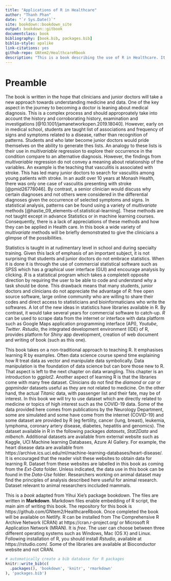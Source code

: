 ```yaml
--- 
title: "Applications of R in Healthcare"
author: "Thanh Phan"
date: "`r Sys.Date()`"
site: bookdown::bookdown_site
output: bookdown::gitbook
documentclass: book
bibliography: [book.bib, packages.bib]
biblio-style: apalike
link-citations: yes
github-repo: GNtem2/HealthcareRbook
description: "This is a book describing the use of R in Healthcare. It is aimed at beginners of R language. The majority of the examples are taken from works in Neurology. The ideas and principles can be applied to other aspects of Healthcare. The output format for this example is bookdown::gitbook."
---
```


# Preamble

The book is written in the hope that clinicians and junior doctors will take a new approach towards understanding medicine and data. One of the key aspect in the journey to becoming a doctor is leaning about medical diagnosis. This is a complex process and should approproately take into account the history and corroborating history, examination and investigations  [@10.1001/jamanetworkopen.2019.18040]. However, early on in medical school, students are taught list of associations and frequency of signs and symptoms related to a disease,  rather than recognition of patterns. Students and who later become junior doctors would pride themselves on the ability to generate thes lists. An analogy to these lists is their use in _multivariable_ regression to explore their occurrence in the condition compare to an alternative diagnosis. However, the findings from _multivariable_ regression do not convey a meaning about relationship of the variables. An example is the teaching that vasculitis is associated with stroke. This has led many junior doctors to search for vasculitis among young patients with stroke. In an audit over 10 years at Monash Health, there was only one case of vasculitis presenting with stroke [@pmid26778046]. By contrast, a senior clinician would discuss why certain diagnoses and not others were considered in the differential diagnoses given the occurrence of selected symptoms and signs. In statistical analysis, patterns can be found using a variety of _multivariate_ methods [@hastie_09_elements-of.statistical-learning]. These methods are not taught except in advance Statistics or in machine learning courses. Consequently, there is a lack of appreciations of these methods and how they can be applied in Health care. In this book a wide variety of _multivariate_ methods will be briefly demonstrated to give the clinicians a glimpse of the possibilities.

Statistics is taught in at rudimentary level in school and during specialty training. Given this lack of emphasis of an important subject, it is not surprising that students and junior doctors do not embrace statistics. When it is done it is through the use of commercial statistical software such as SPSS which has a graphical user interface (GUI) and encourage analysis by clicking. _R_ is a statistical program which takes a completelt opposite direction by requiring the user to be able to code and understand why a task should be done. This drawback means that many students, junior doctors and clinicians do not appreciate the advantage of _R_: free open source software, large online community who are willing to share their codes and direct access to statisticians and bioinformaticians who write the softwares. A lot of the new ideas in statistics have libraries available in R. By contrast, it would take several years for commercial software to catch-up. _R_ can be used to scrape data from the internet or interface with data platform such as Google Maps application programming interface (API), _Youtube_, _Twitter_. _Rstudio_, the integrated development environment (IDE) of R, provides platform for _Shiny_ app development, creation of web document and writing of book (such as this one).

This book takes on a non-traditional approach to teaching R. It emphasises learning R by examples. Often data science course spend time explaining how R treat data as vector and manipulate data symbolically. Data manipulation is the foundation of data science but can bore those new to R. That aspect is left to the next chapter on data wrangling. This chapter is an introduction to _ggplot2_. Another aspect of learning R is that the libraries come with many free dataset. Clinicians do not find the _diamond_ or _car_ or _gapminder_ datasets useful as they are not related to medicine. On the other hand, the actual _Titanic_ data, with passenger list and their fate, may be of interest. In this book we will try to use dataset which are directly related to medicine or topics of high interest such as the COVID-19 data. Some of the data provided here comes from publications by the Neurology Department, some are simulated and some have come from the internet (COVID-19) and some dataset are provided by R (eg fertility, cancer (lung, breast), leukemia, lymphoma, coronary artery disease, diabetes, hepatitis and genomics). The dataset available in R in the following packages _datasets_, _Stat2Data_ and _mlbench_. Additional datasets are available from external website such as Kaggle, UCI Machine learning Databases, Azure AI Gallery.  For example, the heart disease data are available from https://archive.ics.uci.edu/ml/machine-learning-databases/heart-disease/. It is encouraged that the reader visit these websites to obtain data for learning R. Dataset from these websites are labelled in this book as coming from the _Ext-Data_ folder. Unless indicated, the data use in this book can be found in the _Data-Use_ folder. Researchers working on animal dataset may find the principles of analysis described here useful for animal research. Dataset relevant to animal researchers inccluded mammals. 


This is a _book_ adapted from Yihui Xie's package bookdown. The files are written in **Markdown**. Markdown files enable embedding of R script, the main aim of writing this book. The repository for this book is https://github.com/GNtem2/HealthcareRbook. Once completed the book will be available on Netlify. R can be installed from The Comprehensive R Archive Network (CRAN) at https://cran.r-project.org/ or Microsoft R Application Network (MRAN). It is _free_. The user can choose between three different operating systems such as Windows, Mac (OS X) and Linux. Following installation of R, you should install _Rstudio_, available at https://rstudio.com/. Some of the libraries are available at Bioconductor website and not CRAN.

```r
# automatically create a bib database for R packages
knitr::write_bib(c(
  .packages(), 'bookdown', 'knitr', 'rmarkdown'
), 'packages.bib')
```

